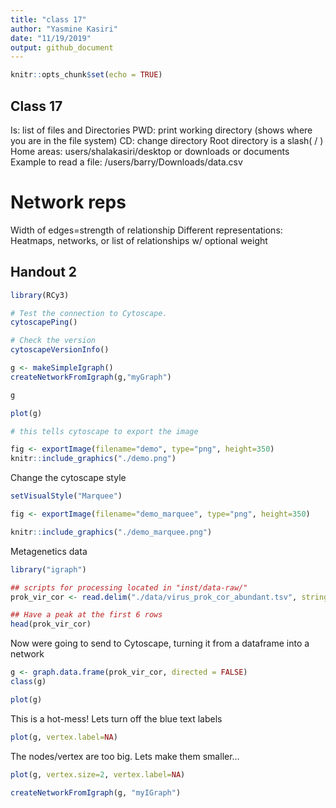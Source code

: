```yaml
---
title: "class 17"
author: "Yasmine Kasiri"
date: "11/19/2019"
output: github_document
---
```


```r
knitr::opts_chunk$set(echo = TRUE)
```

## Class 17

Is: list of files and Directories
PWD: print working directory (shows where you are in the file system)
CD: change directory
Root directory is a slash( / )
Home areas: users/shalakasiri/desktop or downloads or documents
Example to read a file: /users/barry/Downloads/data.csv

# Network reps

Width of edges=strength of relationship
Different representations: Heatmaps, networks, or list of relationships w/ optional weight

## Handout 2

```r
library(RCy3)

# Test the connection to Cytoscape.
cytoscapePing()
```

```r
# Check the version
cytoscapeVersionInfo()
```

```r
g <- makeSimpleIgraph()
createNetworkFromIgraph(g,"myGraph")

g
```

```r
plot(g)
```

```r
# this tells cytoscape to export the image

fig <- exportImage(filename="demo", type="png", height=350)
knitr::include_graphics("./demo.png")

```


Change the cytoscape style
```r
setVisualStyle("Marquee")

```

```r
fig <- exportImage(filename="demo_marquee", type="png", height=350)

knitr::include_graphics("./demo_marquee.png")
```



Metagenetics data

```r
library("igraph")
```

```r
## scripts for processing located in "inst/data-raw/"
prok_vir_cor <- read.delim("./data/virus_prok_cor_abundant.tsv", stringsAsFactors = FALSE)

## Have a peak at the first 6 rows
head(prok_vir_cor)
```

Now were going to send to Cytoscape, turning it from a dataframe into a network
```r
g <- graph.data.frame(prok_vir_cor, directed = FALSE)
class(g)
```

```r
plot(g)
```


This is a hot-mess! Lets turn off the blue text labels
```r
plot(g, vertex.label=NA)
```


The nodes/vertex are too big. Lets make them smaller...
```r
plot(g, vertex.size=2, vertex.label=NA)
```

```r
createNetworkFromIgraph(g, "myIGraph")
```

